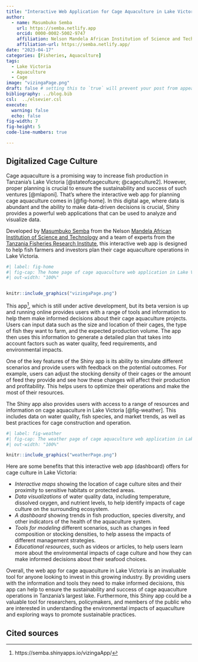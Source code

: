 ```yaml
---
title: "Interactive Web Application for Cage Aquaculture in Lake Victoria"
author: 
  - name: Masumbuko Semba
    url: https://semba.netlify.app
    orcid: 0000-0002-5002-9747
    affiliation: Nelson Mandela African Institution of Science and Technology
    affiliation-url: https://semba.netlify.app/ 
date: "2023-04-17"
categories: [Fisheries, Aquaculture]
tags: 
  - Lake Victoria
  - Aquaculture
  - Cage
image: "vizingaPage.png"
draft: false # setting this to `true` will prevent your post from appearing on your listing page until you're ready!
bibliography: ../blog.bib
csl:  ../elsevier.csl
execute: 
  warning: false
  echo: false
fig-width: 7
fig-height: 5
code-line-numbers: true

---
```


## Digitalized Cage Culture 

Cage aquaculture is a promising way to increase fish production in Tanzania's Lake Victoria [@stateofcageculture; @cageculture2]. However, proper planning is crucial to ensure the sustainability and success of such ventures [@mlaponi]. That's where the interactive web app for planning cage aquaculture comes in [@fig-home]. In this digital age, where data is abundant and the ability to make data-driven decisions is crucial, Shiny provides a powerful web applications that can be used to analyze and visualize data.

Developed by [Masumbuko Semba](https://lugoga.github.io/semba-quarto/) from the Nelson [Mandela African Institution of Science and Technology](https://nm-aist.ac.tz/) and a team of experts from the [Tanzania Fisheries Research Institute](https://www.tafiri.go.tz/), this interactive web app is designed to help fish farmers and investors plan their cage aquaculture operations in Lake Victoria.

```r
#| label: fig-home
#| fig-cap: The home page of cage aquaculture web application in Lake Victoria
#| out-width: "100%"


knitr::include_graphics("vizingaPage.png")
```

This app^[https://semba.shinyapps.io/vizingaApp/], which is still under active development, but its beta version is up and running online provides users with a range of tools and information to help them make informed decisions about their cage aquaculture projects. Users can input data such as the size and location of their cages, the type of fish they want to farm, and the expected production volume. The app then uses this information to generate a detailed plan that takes into account factors such as water quality, feed requirements, and environmental impacts.

One of the key features of the Shiny app is its ability to simulate different scenarios and provide users with feedback on the potential outcomes. For example, users can adjust the stocking density of their cages or the amount of feed they provide and see how these changes will affect their production and profitability. This helps users to optimize their operations and make the most of their resources.

The Shiny app also provides users with access to a range of resources and information on cage aquaculture in Lake Victoria [@fig-weather]. This includes data on water quality, fish species, and market trends, as well as best practices for cage construction and operation.

```r
#| label: fig-weather
#| fig-cap: The weather page of cage aquaculture web application in Lake Victoria
#| out-width: "100%"

knitr::include_graphics("weatherPage.png")

```

Here are some  benefits that this interactive web app (dashboard) offers for  cage culture in Lake Victoria:

- *Interactive maps* showing the location of cage culture sites and their proximity to sensitive habitats or protected areas.
- *Data visualizations* of water quality data, including temperature, dissolved oxygen, and nutrient levels, to help identify  impacts of cage culture on the surrounding ecosystem.
- *A dashboard* showing trends in fish production, species diversity, and other indicators of the health of the aquaculture system.
- *Tools for modeling* different scenarios, such as changes in feed composition or stocking densities, to help assess the  impacts of different management strategies.
- *Educational resources*, such as videos or articles, to help users learn more about the environmental impacts of cage culture and how they can make informed decisions about their seafood choices.

Overall, the web app for cage aquaculture in Lake Victoria is an invaluable tool for anyone looking to invest in this growing industry. By providing users with the information and tools they need to make informed decisions, this app can help to ensure the sustainability and success of cage aquaculture operations in Tanzania's largest lake. Furthermore, this Shiny app could be a valuable tool for researchers, policymakers, and members of the public who are interested in understanding the environmental impacts of aquaculture and exploring ways to promote sustainable practices.


## Cited sources
